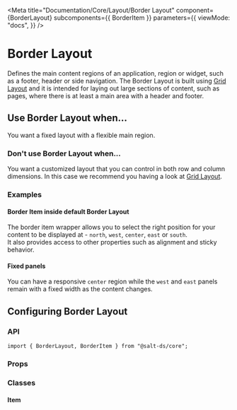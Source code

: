 
<Meta
  title="Documentation/Core/Layout/Border Layout"
  component={BorderLayout}
  subcomponents={{ BorderItem }}
  parameters={{
    viewMode: "docs",
  }}
/>

# Border Layout

Defines the main content regions of an application, region or widget, such as a footer, header or side navigation.
The Border Layout is built using [Grid Layout](?path=/docs/documentation-core-layout-grid-layout--page) and it is intended for laying out large sections of content, such as pages, where there is at least a main area with a header and footer.

<Canvas>
  <Story id="core-layout-border-layout--all-panels" />
</Canvas>

## Use Border Layout when...

You want a fixed layout with a flexible main region.

### Don't use Border Layout when...

You want a customized layout that you can control in both row and column dimensions. In this case we recommend you having a look at [Grid Layout](?path=/docs/documentation-core-layout-grid-layout--page).

### Examples

#### Border Item inside default Border Layout

The border item wrapper allows you to select the right position for your content to be displayed at - `north`, `west`, `center`, `east` or `south`.  
It also provides access to other properties such as alignment and sticky behavior.

<Canvas>
  <Story id="core-layout-border-layout-border-item--border-item-wrapper" />
</Canvas>

#### Fixed panels

You can have a responsive `center` region while the `west` and `east` panels remain with a fixed width as the content changes.

<Canvas>
  <Story id="core-layout-border-layout--fixed-panels" />
</Canvas>

## Configuring Border Layout

### API

```
import { BorderLayout, BorderItem } from "@salt-ds/core";
```

### Props

<ArgsTable of={BorderLayout} />

### Classes

#### Item

<CSSClassTable of={BorderItem} />

<HelpAndSupport />
